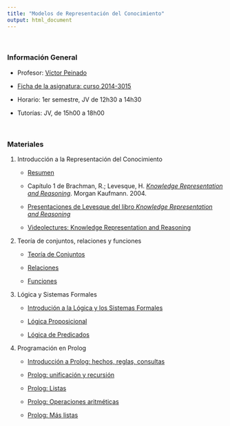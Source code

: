 ```yaml
---
title: "Modelos de Representación del Conocimiento"
output: html_document
---
```


<br/>


### Información General

- Profesor: [Víctor Peinado](mailto:v.peinado@filol.ucm.es)

- [Ficha de la asignatura: curso 2014-3015](ficha-RepresentacionConocimiento.pdf)

- Horario: 1er semestre, JV de 12h30 a 14h30

- Tutorías: JV, de 15h00 a 18h00

<br/>


### Materiales

1. Introducción a la Representación del Conocimiento

    - [Resumen](IntroRC.pdf)

    - Capítulo 1 de Brachman, R.; Levesque, H. [*Knowledge Representation and Reasoning*](http://rair.cogsci.rpi.edu/pai/library/brachmanbook7-17-03.pdf). Morgan Kaufmann. 2004.

    - [Presentaciones de Levesque del libro *Knowledge Representation and Reasoning*](http://www.cs.toronto.edu/~hector/PublicKRSlides.pdf)

    - [Videolectures: Knowledge Representation and Reasoning](http://videolectures.net/ssll09_pagnucco_krr/)


2. Teoría de conjuntos, relaciones y funciones

    - [Teoría de Conjuntos](Conjuntos.pdf)
    
    - [Relaciones](Relaciones.pdf)

    - [Funciones](Funciones.pdf)


3. Lógica y Sistemas Formales

    - [Introdución a la Lógica y los Sistemas Formales](IntroLogica.pdf)

    - [Lógica Proposicional](LogicaProposicional.pdf)

    - [Lógica de Predicados](LogicaPredicados.pdf)


4. Programación en Prolog

    - [Introducción a Prolog: hechos, reglas, consultas](Prolog-Hechos-Reglas-Consultas.pdf) 

    - [Prolog: unificación y recursión](Prolog-Unificacion-Recursion.pdf) 

    - [Prolog: Listas](Prolog-Listas.pdf) 

    - [Prolog: Operaciones aritméticas](Prolog-Aritmetica.pdf) 

    - [Prolog: Más listas](Prolog-Listas2.pdf) 

